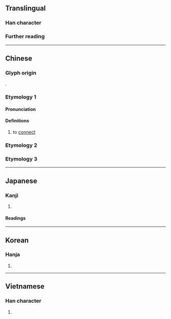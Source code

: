 {{character info}}
==Translingual==

===Han character===
{{Han char|rn=32|rad=土|as=04|sn=7|four=21104|canj=PPG|ids=⿱比土}}

===Further reading===
{{Han ref|kx=0226.020|dkj=04933|dj=0461.010|hdz=10422.080|uh=5752}}

----

==Chinese==
{{zh-forms|alt=㘩}}

===Glyph origin===
{{Han etym}}
{{Han compound|比|土|c1=p|c2=s|ls=psc|t2=earth}}.

===Etymology 1===

====Pronunciation====
{{zh-pron
|m=bì
|c=bai6,bei2
|mn=pī
|mc=y
|oc=y
|ma=
|cat=v
}}

====Definitions====
{{head|zh|Han character}}

# to [[connect]]

===Etymology 2===
{{zh-see|陛|v}}

===Etymology 3===
{{zh-see|壁|ss}}

----

==Japanese==

===Kanji===
{{ja-kanji|grade=|rs=土04}}

# {{rfdef|ja|sort=土04}}

====Readings====
{{ja-readings
|on=ひ, び
|kun=きじはし
}}

----

==Korean==

===Hanja===
{{ko-hanja|비}}

# {{rfdef|ko|sort=土04}}

----

==Vietnamese==

===Han character===
{{vi-readings|rs=土04|reading=bệ}}

# {{rfdef|vi|sort=土04}}